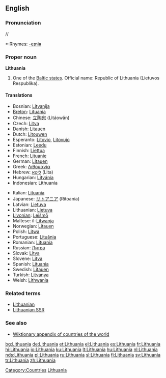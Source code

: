 {{wikipedia}}
==English==

===Pronunciation===
/{{IPAchar|ˌlɪθjuˈeɪniə}}/
*:Rhymes: [[Rhymes:English:-eɪniə|-eɪniə]]

===Proper noun===
'''Lithuania'''

# One of the [[Baltic states]]. Official name: Republic of Lithuania (Lietuvos Respublika).

====Translations====
{{top}}
*Bosnian: [[Litvanija]] {{f}}
*[[Breton]]: [[Lituania]]
*Chinese: [[立陶宛]] (Lìtáowǎn)
*Czech: [[Litva#Czech|Litva]]
*Danish: [[Litauen]]
*Dutch: [[Litouwen]]
*Esperanto: [[Litovio]], [[Litovujo]]
*Estonian: [[Leedu]]
*Finnish: [[Liettua]]
*French: [[Lituanie]] {{f}}
*German: [[Litauen]]
*Greek: [[Λιθουανία]] {{f}}
*Hebrew: [[ליטא]] (Lita)
*Hungarian: [[Litvánia]]
*Indonesian: Lithuania
{{mid}}
*Italian: [[Lituania]] {{f}}
*Japanese: [[リトアニア]] (Ritoania)
*Latvian: [[Lietuva]] {{f}}
*Lithuanian: [[Lietuva]] {{f}}
*[[Livonian]]: [[Leišmō]]
*Maltese: il-[[Litwanja]]
*Norwegian: [[Litauen]]
*Polish: [[Litwa]] {{f}}
*Portuguese: [[Lituânia]]
*Romanian: [[Lituania]] {{f}}
*Russian: [[Литва]]
*Slovak: [[Litva#Slovak|Litva]] {{f}}
*Slovene: [[Litva#Slovene|Litva]] {{f}}
*Spanish: [[Lituania#Spanish|Lituania]]
*Swedish: [[Litauen]]
*Turkish: [[Litvanya]]
*Welsh: [[Lithwania]]
{{bottom}}

===Related terms===
*[[Lithuanian]]
*[[Lithuanian SSR]]

===See also===
*[[Wiktionary Appendix:Countries of the world|Wiktionary appendix of countries of the world]]

[[Category:Countries]]
[[Category:Lithuania| Lithuania]]

[[bg:Lithuania]]
[[de:Lithuania]]
[[et:Lithuania]]
[[el:Lithuania]]
[[es:Lithuania]]
[[fr:Lithuania]]
[[hi:Lithuania]]
[[io:Lithuania]]
[[ku:Lithuania]]
[[lt:Lithuania]]
[[hu:Lithuania]]
[[nl:Lithuania]]
[[nds:Lithuania]]
[[pl:Lithuania]]
[[ru:Lithuania]]
[[sl:Lithuania]]
[[fi:Lithuania]]
[[sv:Lithuania]]
[[tr:Lithuania]]
[[zh:Lithuania]]